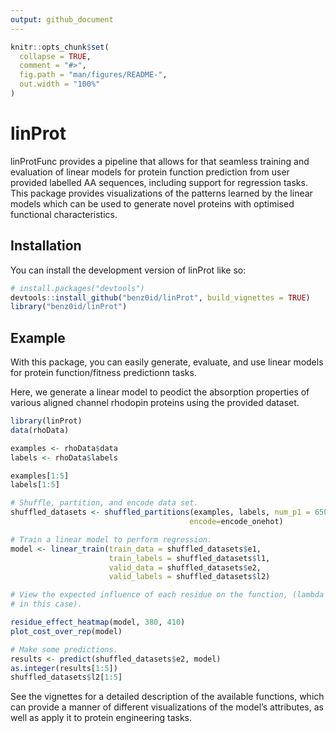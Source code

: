 ```yaml
---
output: github_document
---
```


<!-- README.md is generated from README.Rmd. Please edit that file -->

```r
knitr::opts_chunk$set(
  collapse = TRUE,
  comment = "#>",
  fig.path = "man/figures/README-",
  out.width = "100%"
)
```

# linProt

<!-- badges: start -->
<!-- badges: end -->

linProtFunc provides a pipeline that allows for that seamless training and
evaluation of linear models for protein function prediction from user
provided labelled AA sequences, including support for regression  tasks.
This package provides visualizations of the patterns learned by the linear
models which can be used to generate novel proteins with optimised
functional characteristics.

## Installation

You can install the development version of linProt like so:

``` r
# install.packages("devtools")
devtools::install_github("benz0id/linProt", build_vignettes = TRUE)
library("benz0id/linProt")
```

## Example

With this package, you can easily generate, evaluate, and use linear models for
protein function/fitness predictionn tasks.

Here, we generate a linear model to peodict the absorption properties of various 
aligned channel rhodopin proteins using the provided dataset.

```r
library(linProt)
data(rhoData)

examples <- rhoData$data
labels <- rhoData$labels

examples[1:5]
labels[1:5]

# Shuffle, partition, and encode data set.
shuffled_datasets <- shuffled_partitions(examples, labels, num_p1 = 650,
                                        encode=encode_onehot)

# Train a linear model to perform regression.
model <- linear_train(train_data = shuffled_datasets$e1,
                      train_labels = shuffled_datasets$l1,
                      valid_data = shuffled_datasets$e2,
                      valid_labels = shuffled_datasets$l2)

# View the expected influence of each residue on the function, (lambda max
# in this case).

residue_effect_heatmap(model, 380, 410)
plot_cost_over_rep(model)

# Make some predictions.
results <- predict(shuffled_datasets$e2, model)
as.integer(results[1:5])
shuffled_datasets$l2[1:5]
```

See the vignettes for a detailed description of the available functions, which
can provide a manner of different visualizations of the model's attributes,
as well as apply it to protein engineering tasks.


